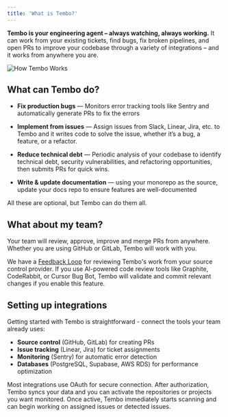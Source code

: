 ```yaml
---
title: 'What is Tembo?'
---
```


**Tembo is your engineering agent – always watching, always working.** It can work from your existing tickets, find bugs, fix broken pipelines, and open PRs to improve your codebase through a variety of integrations – and it works from anywhere you are.

![How Tembo Works](/images/how-tembo-works.png)

## What can Tembo do?

- **Fix production bugs** — Monitors error tracking tools like Sentry and automatically generate PRs to fix the errors

- **Implement from issues** — Assign issues from Slack, Linear, Jira, etc. to Tembo and it writes code to solve the issue, whether it’s a bug, a feature, or a refactor.

- **Reduce technical debt** — Periodic analysis of your codebase to identify technical debt, security vulnerabilities, and refactoring opportunities, then submits PRs for quick wins.

- **Write & update documentation** — using your monorepo as the source, update your docs repo to ensure features are well-documented

All these are optional, but Tembo can do them all.

## What about my team?

Your team will review, approve, improve and merge PRs from anywhere. Whether you are using GitHub or GitLab, Tembo will work with you.

We have a [Feedback Loop](/features/feedback-loop) for reviewing Tembo's work from your source control provider. If you use AI-powered code review tools like Graphite, CodeRabbit, or Cursor Bug Bot, Tembo will validate and commit relevant changes if you enable this feature.

## Setting up integrations

Getting started with Tembo is straightforward - connect the tools your team already uses:

- **Source control** (GitHub, GitLab) for creating PRs
- **Issue tracking** (Linear, Jira) for ticket assignments  
- **Monitoring** (Sentry) for automatic error detection
- **Databases** (PostgreSQL, Supabase, AWS RDS) for performance optimization

Most integrations use OAuth for secure connection. After authorization, Tembo syncs your data and you can activate the repositories or projects you want monitored. Once active, Tembo immediately starts scanning and can begin working on assigned issues or detected issues.
